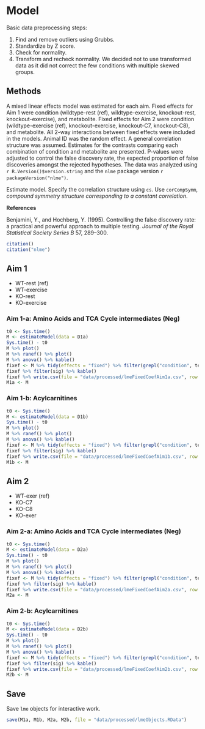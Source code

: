 # Model

Basic data preprocessing steps:

1. Find and remove outliers using Grubbs.
2. Standardize by Z score.
3. Check for normality.
4. Transform and recheck normality. We decided not to use transformed data as it did not correct the few conditions with multiple skewed groups.


## Methods

A mixed linear effects model was estimated for each aim.
Fixed effects for Aim 1 were condition (wildtype-rest (ref), wildtype-exercise, knockout-rest, knockout-exercise), and metabolite.
Fixed effects for Aim 2 were condition (wildtype-exercise (ref), knockout-exercise, knockout-C7, knockout-C8), and metabolite.
All 2-way interactions between fixed effects were included in the models.
Animal ID was the random effect.
A general correlation structure was assumed.
Estimates for the contrasts comparing each combination of condition and metabolite are presented.
P-values were adjusted to control the false discovery rate, the expected proportion of false discoveries amongst the rejected hypotheses.
The data was analyzed using `r R.Version()$version.string` and the `nlme` package version `r packageVersion("nlme")`.

Estimate model.
Specify the correlation structure using `cs`.
Use `corCompSymm`, *compound symmetry structure corresponding to a constant correlation*.

**References**

Benjamini, Y., and Hochberg, Y.
(1995).
Controlling the false discovery rate: a practical and powerful approach to multiple testing.
*Journal of the Royal Statistical Society Series B* 57, 289–300.

```r
citation()
citation("nlme")
```


## Aim 1

* WT-rest (ref)
* WT-exercise
* KO-rest
* KO-exercise

### Aim 1-a: Amino Acids and TCA Cycle intermediates (Neg)

```r
t0 <- Sys.time()
M <- estimateModel(data = D1a)
Sys.time() - t0
M %>% plot()
M %>% ranef() %>% plot()
M %>% anova() %>% kable()
fixef <- M %>% tidy(effects = "fixed") %>% filter(grepl("condition", term)) %>% adjustPvalue()
fixef %>% filter(sig) %>% kable()
fixef %>% write.csv(file = "data/processed/lmeFixedCoefAim1a.csv", row.names = FALSE)
M1a <- M
```

### Aim 1-b: Acylcarnitines

```r
t0 <- Sys.time()
M <- estimateModel(data = D1b)
Sys.time() - t0
M %>% plot()
M %>% ranef() %>% plot()
M %>% anova() %>% kable()
fixef <- M %>% tidy(effects = "fixed") %>% filter(grepl("condition", term)) %>% adjustPvalue()
fixef %>% filter(sig) %>% kable()
fixef %>% write.csv(file = "data/processed/lmeFixedCoefAim1b.csv", row.names = FALSE)
M1b <- M
```


## Aim 2

* WT-exer (ref)
* KO-C7
* KO-C8
* KO-exer

### Aim 2-a: Amino Acids and TCA Cycle intermediates (Neg)

```r
t0 <- Sys.time()
M <- estimateModel(data = D2a)
Sys.time() - t0
M %>% plot()
M %>% ranef() %>% plot()
M %>% anova() %>% kable()
fixef <- M %>% tidy(effects = "fixed") %>% filter(grepl("condition", term)) %>% adjustPvalue()
fixef %>% filter(sig) %>% kable()
fixef %>% write.csv(file = "data/processed/lmeFixedCoefAim2a.csv", row.names = FALSE)
M2a <- M
```

### Aim 2-b: Acylcarnitines

```r
t0 <- Sys.time()
M <- estimateModel(data = D2b)
Sys.time() - t0
M %>% plot()
M %>% ranef() %>% plot()
M %>% anova() %>% kable()
fixef <- M %>% tidy(effects = "fixed") %>% filter(grepl("condition", term)) %>% adjustPvalue()
fixef %>% filter(sig) %>% kable()
fixef %>% write.csv(file = "data/processed/lmeFixedCoefAim2b.csv", row.names = FALSE)
M2b <- M
```


## Save

Save `lme` objects for interactive work.

```r
save(M1a, M1b, M2a, M2b, file = "data/processed/lmeObjects.RData")
```
